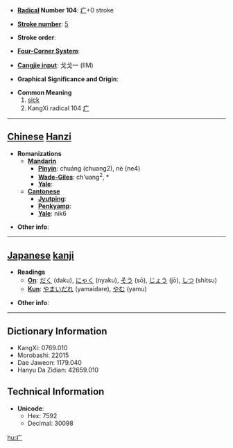 * '''[[Wiktionary:Chinese radical index| Radical]] Number 104''': [[Wiktionary:Chinese radical index 疒|疒]]+0 stroke

* '''[[Wiktionary:Chinese total strokes index|Stroke number]]''': [[Wiktionary:Chinese total strokes index 5|5]]

* '''Stroke order''': 

* '''[[Wiktionary:Chinese four corner index|Four-Corner System]]''': 

* '''[[Wiktionary:Chinese Cangjie index|Cangjie input]]''': 戈戈一 (IIM)

* '''Graphical Significance and Origin''': 

* '''Common Meaning'''
*# [[sick]]
*# KangXi radical 104 [[Wiktionary:Chinese radical index 疒|疒]]


----

== [[Chinese]] [[Hanzi]] ==

* '''Romanizations'''
** '''[[Mandarin]]'''
*** '''[[Pinyin]]''': chuáng (chuang2), nè (ne4)
*** '''[[Wade-Giles]]''': ch'uang<sup>2</sup>, *
*** '''[[Yale]]''': 
** '''[[Cantonese]]'''
*** '''[[Jyutping]]''':
*** '''[[Penkyamp]]''': 
*** '''[[Yale]]''': nik6

* '''Other info''': 

----

== [[Japanese]] [[kanji]] ==

* '''Readings'''
** '''[[On]]''': [[だく]] (daku), [[にゃく]] (nyaku), [[そう]] (sō), [[じょう]] (jō), [[しつ]] (shitsu)
** '''[[Kun]]''': [[やまいだれ]] (yamaidare), [[やむ]] (yamu)

* '''Other info''':  

----

== Dictionary Information ==

* KangXi: 0769.010
* Morobashi: 22015
* Dae Jaweon: 1179.040
* Hanyu Da Zidian: 42659.010

== Technical Information ==

* '''Unicode''':
** Hex: 7592
** Decimal: 30098

[[hu:疒]]